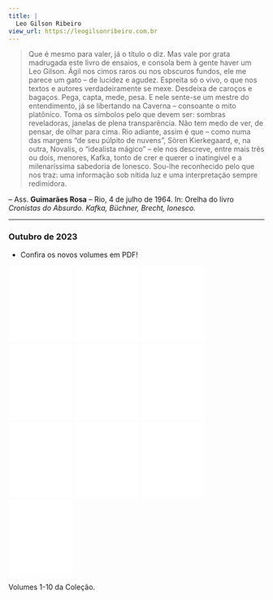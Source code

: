 ```yaml
---
title: |
  Leo Gilson Ribeiro
view_url: https://leogilsonribeiro.com.br
---
```


> Que é mesmo para valer, já o título o diz. Mas vale por grata madrugada este livro de ensaios, e consola bem à gente haver um Leo Gilson.
> Ágil nos cimos raros ou nos obscuros fundos, ele me parece um gato – de lucidez e agudez. Espreita só o vivo, o que nos textos e autores verdadeiramente se mexe. Desdeixa de caroços e bagaços. Pega, capta, mede, pesa.
> E nele sente-se um mestre do entendimento, já se libertando na Caverna – consoante o mito platônico. Toma os símbolos pelo que devem ser: sombras reveladoras, janelas de plena transparência. Não tem medo de ver, de pensar, de olhar para cima.
> Rio adiante, assim é que – como numa das margens “de seu púlpito de nuvens”, Sören Kierkegaard, e, na outra, Novalis, o “idealista mágico” – ele nos descreve, entre mais três ou dois, menores, Kafka, tonto de crer e querer o inatingível e a milenaríssima sabedoria de Ionesco.
> Sou-lhe reconhecido pelo que nos traz: uma informação sob nítida luz e uma interpretação sempre redimidora.

-- Ass. **Guimarães Rosa** – Rio, 4 de julho de 1964.
In: Orelha do livro *Cronistas do Absurdo. Kafka, Büchner, Brecht, Ionesco.*



---

### Outubro de 2023

- Confira os novos volumes em PDF!



::: {.content-visible when-format="html"}

::: {#fig-vol .column-page-right}
[![](img/Volume-1.pdf){#fig-vol1 width="25%"}](https://raw.githubusercontent.com/LeoGilsonRibeiro/leogilsonribeiro.github.io/main/_pdf/Volume-1.pdf)
[![](img/Volume-2.pdf){#fig-vol2 width="25%"}](https://raw.githubusercontent.com/LeoGilsonRibeiro/leogilsonribeiro.github.io/main/_pdf/Volume-2.pdf)
[![](img/Volume-3.pdf){#fig-vol3 width="25%"}](https://raw.githubusercontent.com/LeoGilsonRibeiro/leogilsonribeiro.github.io/main/_pdf/Volume-3.pdf)
[![](img/Volume-4.pdf){#fig-vol4 width="25%"}](https://raw.githubusercontent.com/LeoGilsonRibeiro/leogilsonribeiro.github.io/main/_pdf/Volume-4.pdf)
[![](img/Volume-5.pdf){#fig-vol5 width="25%"}](https://raw.githubusercontent.com/LeoGilsonRibeiro/leogilsonribeiro.github.io/main/_pdf/Volume-5.pdf)
[![](img/Volume-6.pdf){#fig-vol6 width="25%"}](https://raw.githubusercontent.com/LeoGilsonRibeiro/leogilsonribeiro.github.io/main/_pdf/Volume-6.pdf)
[![](img/Volume-7.pdf){#fig-vol7 width="25%"}](https://raw.githubusercontent.com/LeoGilsonRibeiro/leogilsonribeiro.github.io/main/_pdf/Volume-7.pdf)
[![](img/Volume-8.pdf){#fig-vol8 width="25%"}](https://raw.githubusercontent.com/LeoGilsonRibeiro/leogilsonribeiro.github.io/main/_pdf/Volume-8.pdf)
[![](img/Volume-9.pdf){#fig-vol9 width="25%"}](https://raw.githubusercontent.com/LeoGilsonRibeiro/leogilsonribeiro.github.io/main/_pdf/Volume-9.pdf)
[![](img/Volume-10.pdf){#fig-vol10 width="25%"}](https://raw.githubusercontent.com/LeoGilsonRibeiro/leogilsonribeiro.github.io/main/_pdf/Volume-10.pdf)

Volumes 1-10 da Coleção.
:::::

:::::


